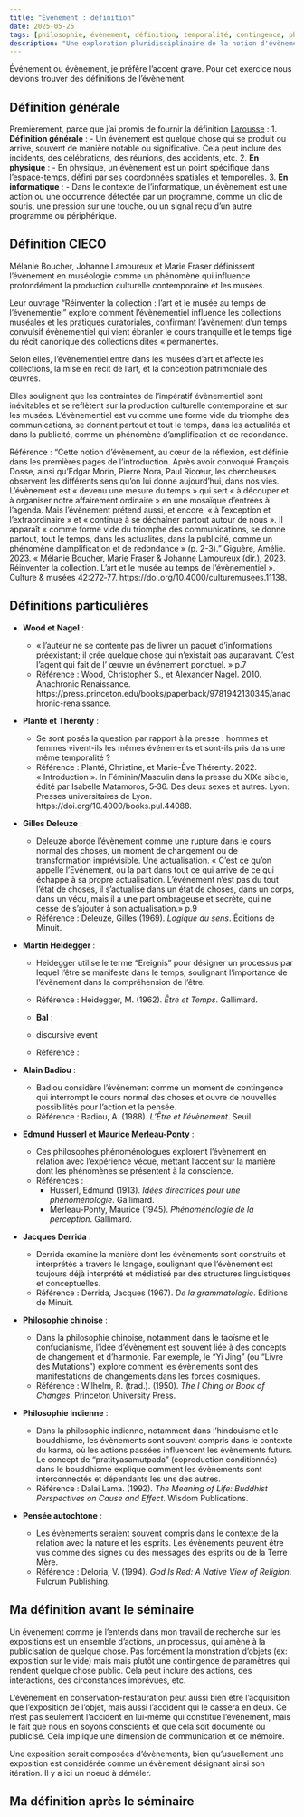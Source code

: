 ```yaml
---
title: "Évènement : définition"
date: 2025-05-25
tags: [philosophie, évènement, définition, temporalité, contingence, phénoménologie]
description: "Une exploration pluridisciplinaire de la notion d'évènement, de sa définition courante à ses implications philosophiques et culturelles."
---
```


Événement ou évènement, je préfère l'accent grave. Pour cet exercice nous devions trouver des définitions de l'évènement. 

## Définition générale
Premièrement, parce que j'ai promis de fournir la définition [Larousse](https://www.larousse.fr/dictionnaires/francais/évènement/31839) :
1. **Définition générale** :
   - Un évènement est quelque chose qui se produit ou arrive, souvent de  manière notable ou significative. Cela peut inclure des incidents, des  célébrations, des réunions, des accidents, etc.
2. **En physique** :
   - En physique, un évènement est un point spécifique dans l'espace-temps, défini par ses coordonnées spatiales et temporelles.
3. **En informatique** :
   - Dans le contexte de l'informatique, un évènement est une action ou  une occurrence détectée par un programme, comme un clic de souris, une  pression sur une touche, ou un signal reçu d'un autre programme ou  périphérique.

## Définition CIECO

Mélanie Boucher, Johanne Lamoureux et Marie Fraser définissent l'évènement en muséologie comme un phénomène qui influence profondément la production culturelle contemporaine et les musées. 

Leur ouvrage "Réinventer la collection : l'art et le musée au temps de l'évènementiel" explore comment l'évènementiel influence les collections muséales et les pratiques curatoriales, confirmant l'avènement d'un temps convulsif évènementiel qui vient ébranler le cours tranquille et le temps figé du récit canonique des collections dites « permanentes.

Selon elles, l'évènementiel entre dans les musées d'art et affecte les collections, la mise en récit de l'art, et la conception patrimoniale des œuvres.

Elles soulignent que les contraintes de l'impératif évènementiel sont inévitables et se reflètent sur la production culturelle contemporaine et sur les musées. L'évènementiel est vu comme une forme vide du triomphe des communications, se donnant partout et tout le temps, dans les actualités et dans la publicité, comme un phénomène d'amplification et de redondance.

Référence : "Cette notion d’évènement, au cœur de la réflexion, est définie dans les premières pages de l’introduction. Après avoir convoqué François Dosse, ainsi qu’Edgar Morin, Pierre Nora, Paul Ricœur, les chercheuses observent les différents sens qu’on lui donne aujourd’hui, dans nos vies. L’évènement est « devenu une mesure du temps » qui sert « à découper et à organiser notre affairement ordinaire » en une mosaïque d’entrées à l’agenda. Mais l’évènement prétend aussi, et encore, « à l’exception et l’extraordinaire » et « continue à se déchaîner partout autour de nous ». Il apparaît « comme forme vide du triomphe des communications, se donne partout, tout le temps, dans les actualités, dans la publicité, comme un phénomène d’amplification et de redondance » (p. 2-3)." Giguère, Amélie. 2023. « Mélanie Boucher, Marie Fraser & Johanne Lamoureux (dir.), 2023. Réinventer la collection. L’art et le musée au temps de l’évènementiel ». Culture & musées 42:272‑77. https://doi.org/10.4000/culturemusees.11138.

## Définitions particulières

- **Wood et Nagel** :

   - « l'auteur ne se contente pas de livrer un paquet d'informations préexistant; il crée quelque chose qui n'existait pas auparavant. C'est l'agent qui fait de l' œuvre un événement ponctuel. » p.7
   - Référence : Wood, Christopher S., et Alexander Nagel. 2010. Anachronic Renaissance. https://press.princeton.edu/books/paperback/9781942130345/anachronic-renaissance.

- **Planté et Thérenty** :

   - Se sont posés la question par rapport à la presse : hommes et femmes vivent-ils les mêmes événements et sont-ils pris dans une même temporalité ?
   - Référence : Planté, Christine, et Marie-Ève Thérenty. 2022. « Introduction ». In Féminin/Masculin dans la presse du XIXe siècle, édité par Isabelle Matamoros, 5‑36. Des deux sexes et autres. Lyon: Presses universitaires de Lyon. https://doi.org/10.4000/books.pul.44088.

- **Gilles Deleuze** :

  - Deleuze aborde l'évènement comme une rupture dans le cours normal des choses, un moment de changement ou de transformation  imprévisible. Une actualisation. « C’est ce qu’on appelle l’Evénement, ou la part dans tout ce qui arrive de ce qui échappe à sa propre actualisation. L’événement n’est pas du tout l’état de choses, il s’actualise dans un état de choses, dans un corps, dans un vécu, mais il a une part ombrageuse et secrète, qui ne cesse de s’ajouter à son actualisation.» p.9
  - Référence : Deleuze, Gilles (1969). *Logique du sens*. Éditions de Minuit.

- **Martin Heidegger** :

  - Heidegger utilise le terme "Ereignis" pour désigner un processus par lequel l'être se manifeste dans le temps, soulignant l'importance de  l'évènement dans la compréhension de l'être.
  - Référence : Heidegger, M. (1962). *Être et Temps*. Gallimard.

  - **Bal** :
   - discursive event
   - Référence : 

- **Alain Badiou** :

  - Badiou considère l'évènement comme un moment de contingence qui  interrompt le cours normal des choses et ouvre de nouvelles possibilités pour l'action et la pensée.
  - Référence : Badiou, A. (1988). *L'Être et l'évènement*. Seuil.

- **Edmund Husserl et Maurice Merleau-Ponty** :

  - Ces philosophes phénoménologues explorent l'évènement en relation  avec l'expérience vécue, mettant l'accent sur la manière dont les  phénomènes se présentent à la conscience.
  - Références :
    - Husserl, Edmund (1913). *Idées directrices pour une phénoménologie*. Gallimard.
    - Merleau-Ponty, Maurice (1945). *Phénoménologie de la perception*. Gallimard.

- **Jacques Derrida** :

  - Derrida examine la manière dont les évènements sont construits et  interprétés à travers le langage, soulignant que l'évènement est  toujours déjà interprété et médiatisé par des structures linguistiques  et conceptuelles.
  - Référence : Derrida, Jacques (1967). *De la grammatologie*. Éditions de Minuit.


- **Philosophie chinoise** :
   - Dans la philosophie chinoise, notamment dans le taoïsme et le  confucianisme, l'idée d'évènement est souvent liée à des concepts de  changement et d'harmonie. Par exemple, le "Yi Jing" (ou "Livre des  Mutations") explore comment les évènements sont des manifestations de  changements dans les forces cosmiques.
   - Référence : Wilhelm, R. (trad.). (1950). *The I Ching or Book of Changes*. Princeton University Press.

- **Philosophie indienne** :
   - Dans la philosophie indienne, notamment dans l'hindouisme et le  bouddhisme, les évènements sont souvent compris dans le contexte du  karma, où les actions passées influencent les évènements futurs. Le  concept de "pratityasamutpada" (coproduction conditionnée) dans le  bouddhisme explique comment les évènements sont interconnectés et  dépendants les uns des autres.
   - Référence : Dalai Lama. (1992). *The Meaning of Life: Buddhist Perspectives on Cause and Effect*. Wisdom Publications.

- **Pensée autochtone** :
   - Les  évènements seraient souvent compris dans le contexte de la relation avec la  nature et les esprits. Les évènements peuvent être vus comme des signes ou des messages des esprits ou de la Terre Mère.
   - Référence : Deloria, V. (1994). *God Is Red: A Native View of Religion*. Fulcrum Publishing.

## Ma définition avant le séminaire

Un évènement comme je l'entends dans mon travail de recherche sur les expositions est un ensemble d'actions, un processus, qui amène à la publicisation de quelque chose. Pas forcément la monstration d'objets (ex: exposition sur le vide) mais mais plutôt une contingence de paramètres qui rendent quelque chose public. Cela peut inclure des actions, des interactions, des circonstances imprévues, etc. 

L'évènement en conservation-restauration peut aussi bien être l'acquisition que l'exposition de l'objet, mais aussi l'accident qui le cassera en deux. Ce n'est pas seulement l'accident en lui-même qui constitue l'événement, mais le fait que nous en soyons conscients et que cela soit documenté ou publicisé. Cela implique une dimension de communication et de mémoire. 

Une exposition serait composées d'évènements, bien qu'usuellement une exposition est considérée comme un évènement désignant ainsi son itération. Il y a ici un noeud à déméler. 

## Ma définition après le séminaire


